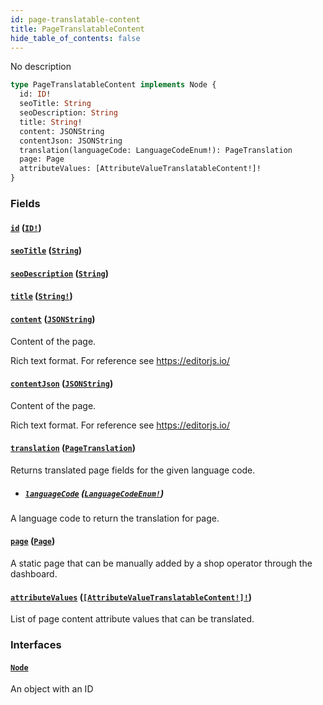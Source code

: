 ```yaml
---
id: page-translatable-content
title: PageTranslatableContent
hide_table_of_contents: false
---
```


No description

```graphql
type PageTranslatableContent implements Node {
  id: ID!
  seoTitle: String
  seoDescription: String
  title: String!
  content: JSONString
  contentJson: JSONString
  translation(languageCode: LanguageCodeEnum!): PageTranslation
  page: Page
  attributeValues: [AttributeValueTranslatableContent!]!
}
```

### Fields

#### [`id`](#) ([`ID!`](../../../developer/api-reference/scalars/id))

#### [`seoTitle`](#) ([`String`](../../../developer/api-reference/scalars/string))

#### [`seoDescription`](#) ([`String`](../../../developer/api-reference/scalars/string))

#### [`title`](#) ([`String!`](../../../developer/api-reference/scalars/string))

#### [`content`](#) ([`JSONString`](../../../developer/api-reference/scalars/jsonstring))

Content of the page.

Rich text format. For reference see https://editorjs.io/

#### [`contentJson`](#) ([`JSONString`](../../../developer/api-reference/scalars/jsonstring))

Content of the page.

Rich text format. For reference see https://editorjs.io/

#### [`translation`](#) ([`PageTranslation`](../../../developer/api-reference/objects/page-translation))

Returns translated page fields for the given language code.

- ##### [`languageCode`](#) ([`LanguageCodeEnum!`](../../../developer/api-reference/enums/language-code-enum))

A language code to return the translation for page.

#### [`page`](#) ([`Page`](../../../developer/api-reference/objects/page))

A static page that can be manually added by a shop operator through the dashboard.

#### [`attributeValues`](#) ([`[AttributeValueTranslatableContent!]!`](../../../developer/api-reference/objects/attribute-value-translatable-content))

List of page content attribute values that can be translated.

### Interfaces

#### [`Node`](../../../developer/api-reference/interfaces/node)

An object with an ID
